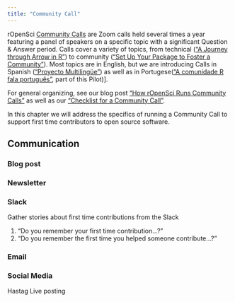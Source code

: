 ```yaml
---
title: "Community Call"
---
```


rOpenSci [Community Calls](https://ropensci.org/commcalls) are Zoom calls held several times a year featuring a panel of speakers on a specific topic with a significant Question & Answer period.
Calls cover a variety of topics, from technical (["A Journey through Arrow in R"](https://ropensci.org/commcalls/jun2023-arrow/))
to community (["Set Up Your Package to Foster a Community"](https://ropensci.org/commcalls/apr2021-pkg-community/)). 
Most topics are in English, but we are introducing Calls in Spanish (["Proyecto Multilingüe"](https://ropensci.org/es/commcalls/nov2023-multilenguaje/)) as well
as in Portugese(["A comunidade R fala português"](https://ropensci.org/commcalls/translation-portuguese/), part of this Pilot)]. 

For general organizing, see our blog post ["How rOpenSci Runs Community Calls"](https://ropensci.org/blog/2021/02/02/ropensci-community-calls/) as well
as our ["Checklist for a Community Call"](https://github.com/ropensci-org/community-calls/blob/master/checklist.md). 

In this chapter we will address the specifics of running a Community Call to 
support first time contributors to open source software.

<!-- Yani, I would suggest only adding things here which are specific to this 
project. Anything that is a general Community Call organization thing and which
is covered in the above links I think you can either omit, or simply refer to the
above links. No need to 'reinvent the wheel' ;)  -->

## Communication

### Blog post

### Newsletter

### Slack

Gather stories about first time contributions from the Slack

1.  “Do you remember your first time contribution…?”
2.  “Do you remember the first time you helped someone contribute…?”

### Email

### Social Media

Hastag Live posting
